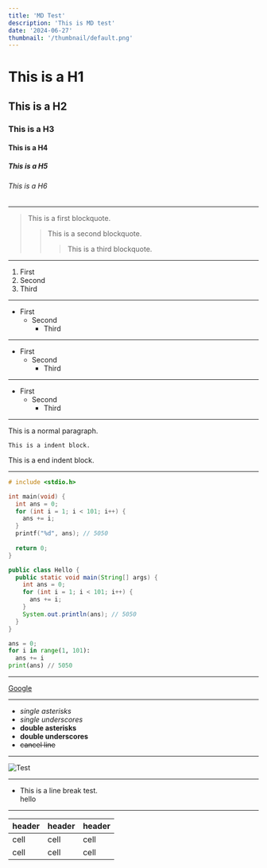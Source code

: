 ```yaml
---
title: 'MD Test'
description: 'This is MD test'
date: '2024-06-27'
thumbnail: '/thumbnail/default.png'
---
```


# This is a H1
## This is a H2
### This is a H3
#### This is a H4
##### This is a H5
###### This is a H6

---

> This is a first blockquote.
>	> This is a second blockquote.
>	>	> This is a third blockquote.

---

1. First
2. Second
3. Third

---

* First
  * Second
    * Third

---

+ First
  + Second
    + Third

---

- First
  - Second
    - Third

---

This is a normal paragraph.

    This is a indent block.

This is a end indent block.

---

```c
# include <stdio.h>

int main(void) {
  int ans = 0;
  for (int i = 1; i < 101; i++) {
    ans += i;
  }
  printf("%d", ans); // 5050
  
  return 0;
}
```

```java
public class Hello {
  public static void main(String[] args) {
    int ans = 0;
    for (int i = 1; i < 101; i++) {
      ans += i;
    }
    System.out.println(ans); // 5050
  }
}  
```

```python
ans = 0;
for i in range(1, 101):
  ans += i
print(ans) // 5050
```

---

[Google](https://google.com, "google link")

---

* *single asterisks*
* _single underscores_
* **double asterisks**
* __double underscores__
* ~~cancel line~~

---

![Test](https://plchldr.co/i/300x300?&bg=888888&fc=ffffff&text=Test)

---

* This is a line break test.  
hello

---

| header | header | header |
|--------|--------|--------|
| cell   | cell   | cell   |
| cell   | cell   | cell   |